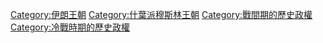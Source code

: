 {{catmore}}
{{Commonscat|Pahlavi dynasty}}

[[Category:伊朗王朝|Category:伊朗王朝]]
[[Category:什葉派穆斯林王朝|Category:什葉派穆斯林王朝]]
[[Category:戰間期的歷史政權|Category:戰間期的歷史政權]]
[[Category:冷戰時期的歷史政權|Category:冷戰時期的歷史政權]]